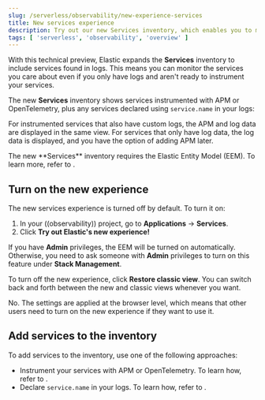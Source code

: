 ```yaml
---
slug: /serverless/observability/new-experience-services
title: New services experience
description: Try out our new Services inventory, which enables you to monitor service logs without instrumenting all your services.
tags: [ 'serverless', 'observability', 'overview' ]
---
```


<DocBadge template="technical preview" />

With this technical preview,
Elastic expands the **Services** inventory to include services found in logs.
This means you can monitor the services you care about even if you only have logs
and aren't ready to instrument your services.

The new **Services** inventory shows services instrumented with APM or OpenTelemetry,
plus any services declared using `service.name` in your logs:

<DocImage url="../images/entity-centric-services-inventory.png" alt="Services inventory that shows APM data and log data"/>

For instrumented services that also have custom logs, the APM and log data are displayed in the same view.
For services that only have log data,
the log data is displayed, and you have the option of adding APM later.

<DocCallOut title="Note">
   The new **Services** inventory requires the Elastic Entity Model (EEM). To learn more, refer to <DocLink slug="/serverless/observability/elastic-entity-model" />.
</DocCallOut>

## Turn on the new experience

The new services experience is turned off by default. To turn it on:

1. In your ((observability)) project, go to **Applications** → **Services**.
1. Click **Try out Elastic's new experience!**

If you have **Admin** privileges, the EEM will be turned on automatically.
Otherwise, you need to ask someone with **Admin** privileges to turn on this feature under **Stack Management**.

To turn off the new experience, click **Restore classic view**.
You can switch back and forth between the new and classic views whenever you want.

<DocCallOut title="Does turning on the new experience affect other users?">
   No. The settings are applied at the browser level,
   which means that other users need to turn on the new experience if they want to use it.
</DocCallOut>

## Add services to the inventory

To add services to the inventory, use one of the following approaches:

* Instrument your services with APM or OpenTelemetry.
To learn how, refer to <DocLink slug="/serverless/observability/apm-send-data-to-elastic" />.
* Declare `service.name` in your logs. To learn how, refer to <DocLink slug="/serverless/observability/add-logs-service-name" />.
